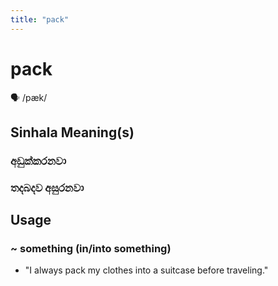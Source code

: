 ```yaml
---
title: "pack"
---
```


# pack

🗣️ /pæk/

## Sinhala Meaning(s)

### අඩුක්කරනවා
### තදබදව අසුරනවා

## Usage

### ~ something (in/into something)

- "I always pack my clothes into a suitcase before traveling."

